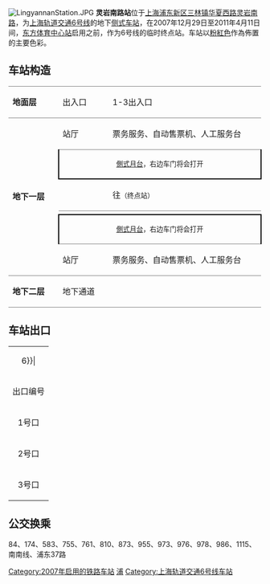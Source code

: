 {{noteTA 
|G1 =Railway}}
{{Infobox station
|name = 灵岩南路
|eng_name = South Lingyan Road
|symbol_right =
|linecolour = {{上海地铁颜色|6|yes}}
|image = Lingyan Road (S) Station.jpg
|caption = 灵岩南路站往港城路站方向站台
|other_name = 
|country = {{PRC}}
|borough = [[上海市|上海市]][[浦东新区|浦东新区]][[三林镇|三林镇]]
|address = 介于[[灵岩南路|灵岩南路]]与[[长清路|长清路]]之间的[[华夏西路|华夏西路]]
|coordinates = {{coord|31|9|3|N|121|29|25|E|type:railwaystation}}
|elevation = 
|owned = [[上海申通地铁集团|上海申通地铁集团]]
|operator = [[上海地铁|上海地铁]]
|lines = {{上海地铁线路名|6|SL}}
|distance = 
|platform = 2個[[側式月台|側式月台]]
|tracks = 2条
|bus_routes = 
|bus_stands = 
|connections = 
|structure = 地下车站
|hall = 地下站厅
|depth = 
|levels = 
|interchange = 
|exits = 3个
|architect = 
|architectural_style = 
|colour = 
|type = 
|status = 运营中
|code = 
|classification = 
|website = 
|built = 
|opened = {{Start date|2007|12|29|df=y}}
|closed = 
|former = 
|pass_year = 
|passengers = 
|pass_system = 
|pass_rank = 
|mpassengers = 
|trains = 
|station_hours = 
|hours = 
|first = 往{{上海地铁起讫站|6|L}}：5:32<br/>往{{上海地铁起讫站|6|R}}：6:22
|last = 往{{上海地铁起讫站|6|L}}：22:32<br/>往{{上海地铁起讫站|6|R}}：23:22
|adjacent = {{Adjacent stations|system=上海地铁|line=6|left=上南路|right=东方体育中心}}
}}
[[File:LingyannanStation.JPG|thumb]]
'''灵岩南路站'''位于[[上海|上海]][[浦东新区|浦东新区]][[三林镇|三林镇]][[华夏西路|华夏西路]][[灵岩南路|灵岩南路]]，为[[上海轨道交通6号线|上海轨道交通6号线]]的地下[[侧式站台|侧式车站]]，在2007年12月29日至2011年4月11日间，[[东方体育中心站|东方体育中心站]]启用之前，作为6号线的临时终点站。车站以[[粉紅色|粉紅色]]作為佈置的主要色彩。

==车站构造==
{|cellspacing=0 cellpadding=3
|style="border-top:solid 1px gray;border-bottom:solid 1px gray;" width=100|'''地面层'''
|style="border-top:solid 1px gray;border-bottom:solid 1px gray;" width=100|出入口
|style="border-top:solid 1px gray;border-bottom:solid 1px gray;" width=350|1-3出入口
|-
|style="border-bottom:solid 1px gray;" rowspan=6|'''地下一层'''
|站厅
|票务服务、自动售票机、人工服务台
|-
|style="border-top:solid 1px gray;border-right:solid 2px black;border-left:solid 2px black;border-bottom:solid 2px black;" colspan=2|<center><small>[[側式月台|側式月台]]，右边车门将会打开</small></center>
|-
|style="border-bottom:solid 1px gray;"|{{arrow|L}}
|style="border-bottom:solid 1px gray;"|{{上海地铁线路名|6}}往{{站|东方体育中心}}<small>（终点站）</small>
|-
|
|{{split text|{{上海地铁线路名|6}}往{{站|港城路}}<small>（{{站|上南路}}）</small>|{{arrow|R}}}}
|-
|style="border-top:solid 2px black;border-right:solid 2px black;border-left:solid 2px black;border-bottom:solid 1px gray;" colspan=2|<center><small>[[側式月台|側式月台]]，右边车门将会打开</small></center>
|-
|style="border-bottom:solid 1px gray;"|站厅
|style="border-bottom:solid 1px gray;"|票务服务、自动售票机、人工服务台
|-
|style="border-bottom:solid 1px gray;"|'''地下二层'''
|style="border-bottom:solid 1px gray;"|地下通道
|style="border-bottom:solid 1px gray;"|
|}

==车站出口==
{| class="wikitable"
|colspan=4 align="center" bgcolor={{上海地铁颜色|6}}|
|-
! 出口编号 !! 建议前往目的地 !! 照片
|-
| 1号口 || 长清路 || 
|-
| 2号口 || 长清路 || 
|-
| 3号口 || 长清路 || 
|}

==公交换乘==
84、174、583、755、761、810、873、955、973、976、978、986、1115、南南线、浦东37路

{{commonscat|South Lingyan Road Station}}
{{上海轨道交通6号线车站}}

[[Category:2007年启用的铁路车站|Category:2007年启用的铁路车站]]
[[Category:以街道命名的上海軌道交通車站|浦]]
[[Category:上海轨道交通6号线车站|Category:上海轨道交通6号线车站]]
